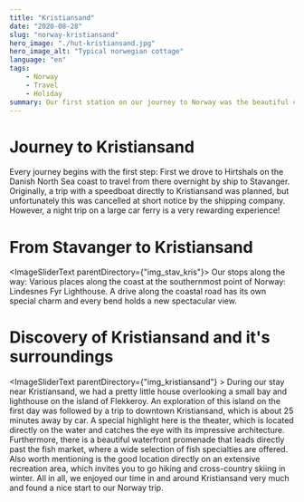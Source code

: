 ```yaml
---
title: "Kristiansand"
date: "2020-08-28"
slug: "norway-kristiansand"
hero_image: "./hut-kristiansand.jpg"
hero_image_alt: "Typical norwegian cottage"
language: "en"
tags:
    - Norway
    - Travel
    - Holiday
summary: Our first station on our journey to Norway was the beautiful city of Kristiansand. We arrived by ship in Stavanger and took the ride via the most southern place in Norway to finally arrive at our destination.
---
```



# Journey to Kristiansand

<ImageText image="kristiansand/schiff.jpg">
Every journey begins with the first step: First we drove to Hirtshals on the Danish North Sea coast to travel from there overnight by ship to Stavanger. Originally, a trip with a speedboat directly to Kristiansand was planned, but unfortunately this was cancelled at short notice by the shipping company. However, a night trip on a large car ferry is a very rewarding experience!
</ImageText>

# From Stavanger to Kristiansand

<ImageSliderText parentDirectory={"img_stav_kris"}>
Our stops along the way: Various places along the coast at the southernmost point of Norway: Lindesnes Fyr Lighthouse. A drive along the coastal road has its own special charm and every bend holds a new spectacular view.
</ImageSliderText>

# Discovery of Kristiansand and it's surroundings

<ImageSliderText parentDirectory={"img_kristiansand"} >
During our stay near Kristiansand, we had a pretty little house overlooking a small bay and lighthouse on the island of Flekkeroy. An exploration of this island on the first day was followed by a trip to downtown Kristiansand, which is about 25 minutes away by car. A special highlight here is the theater, which is located directly on the water and catches the eye with its impressive architecture. Furthermore, there is a beautiful waterfront promenade that leads directly past the fish market, where a wide selection of fish specialties are offered. Also worth mentioning is the good location directly on an extensive recreation area, which invites you to go hiking and cross-country skiing in winter. All in all, we enjoyed our time in and around Kristiansand very much and found a nice start to our Norway trip.
</ImageSliderText>